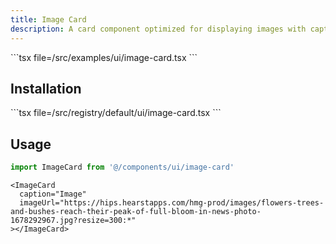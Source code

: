 ```yaml
---
title: Image Card
description: A card component optimized for displaying images with captions.
---
```


<ComponentPreview component="image-card">
  ```tsx file=<rootDir>/src/examples/ui/image-card.tsx
  ```
</ComponentPreview>

## Installation

<Installation component="image-card">
  ```tsx file=<rootDir>/src/registry/default/ui/image-card.tsx
  ```
</Installation>

## Usage

```ts
import ImageCard from '@/components/ui/image-card'
```

```tsx
<ImageCard
  caption="Image"
  imageUrl="https://hips.hearstapps.com/hmg-prod/images/flowers-trees-and-bushes-reach-their-peak-of-full-bloom-in-news-photo-1678292967.jpg?resize=300:*"
></ImageCard>
```